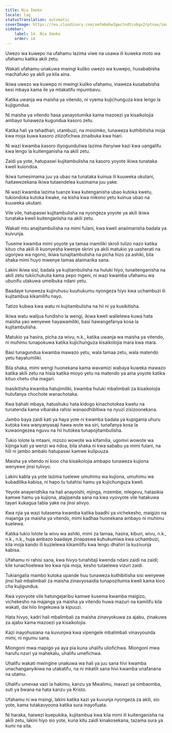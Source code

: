 ```yaml
---
title: Nia Imoko
locale: lag
statusTranslation: automatic
coverImage: https://res.cloudinary.com/xmfm6mhw3gwctndtcubgx2rptnae/image/upload/v1741354419/small_cover_la_gran_rebelion_28716e29d2.webp
sidebar:
    label: 14. Nia Imoko
    order: 14
---
```

Uwezo wa kuwepo na ufahamu lazima viwe na usawa ili kuweka moto wa ufahamu katika akili zetu.

Wakati ufahamu unakuwa mwingi kuliko uwezo wa kuwepo, husababisha machafuko ya akili ya kila aina.

Ikiwa uwezo wa kuwepo ni mwingi kuliko ufahamu, inaweza kusababisha kesi mbaya kama ile ya mtakatifu mpumbavu.

Katika uwanja wa maisha ya vitendo, ni vyema kujichunguza kwa lengo la kujigundua.

Ni maisha ya vitendo hasa yanayotumika kama mazoezi ya kisaikolojia ambayo tunaweza kugundua kasoro zetu.

Katika hali ya tahadhari, utambuzi, na msisimko, tunaweza kuthibitisha moja kwa moja kuwa kasoro zilizofichwa zinaibuka kwa hiari.

Ni wazi kwamba kasoro iliyogunduliwa lazima ifanyiwe kazi kwa uangalifu kwa lengo la kuitenganisha na akili zetu.

Zaidi ya yote, hatupaswi kujitambulisha na kasoro yoyote ikiwa tunataka kweli kuiondoa.

Ikiwa tumesimama juu ya ubao na tunataka kuinua ili kuuweka ukutani, haitawezekana ikiwa tutaendelea kusimama juu yake.

Ni wazi kwamba lazima tuanze kwa kutenganisha ubao kutoka kwetu, tukiondoka kutoka kwake, na kisha kwa mikono yetu kuinua ubao na kuuweka ukutani.

Vile vile, hatupaswi kujitambulisha na nyongeza yoyote ya akili ikiwa tunataka kweli kuitenganisha na akili zetu.

Wakati mtu anajitambulisha na mimi fulani, kwa kweli anaiimarisha badala ya kuivunja.

Tuseme kwamba mimi yoyote ya tamaa inamiliki skroli tulizo nazo katika kituo cha akili ili kuonyesha kwenye skrini ya akili matukio ya uasherati na ugonjwa wa ngono, ikiwa tunajitambulisha na picha hizo za ashiki, bila shaka mimi huyo mwenye tamaa ataimarika sana.

Lakini ikiwa sisi, badala ya kujitambulisha na huluki hiyo, tunaitenganisha na akili zetu tukiichukulia kama pepo mgeni, ni wazi kwamba ufahamu wa ubunifu utakuwa umeibuka ndani yetu.

Baadaye tunaweza kujiruhusu kuuhukumu nyongeza hiyo kwa uchambuzi ili kujitambua kikamilifu nayo.

Tatizo kubwa kwa watu ni kujitambulisha na hii ni ya kusikitisha.

Ikiwa watu walijua fundisho la wengi, ikiwa kweli walielewa kuwa hata maisha yao wenyewe hayawamiliki, basi hawangefanya kosa la kujitambulisha.

Matukio ya hasira, picha za wivu, n.k., katika uwanja wa maisha ya vitendo, ni muhimu tunapokuwa katika kujichunguza kisaikolojia mara kwa mara.

Basi tunagundua kwamba mawazo yetu, wala tamaa zetu, wala matendo yetu hayatumiliki.

Bila shaka, mimi wengi huonekana kama wavamizi wabaya kuweka mawazo katika akili zetu na hisia katika mioyo yetu na matendo ya aina yoyote katika kituo chetu cha magari.

Inasikitisha kwamba hatujimiliki, kwamba huluki mbalimbali za kisaikolojia hutufanya chochote wanachotaka.

Kwa bahati mbaya, hatushuku hata kidogo kinachotokea kwetu na tunatenda kama vibaraka rahisi wanaodhibitiwa na nyuzi zisizoonekana.

Jambo baya zaidi kati ya haya yote ni kwamba badala ya kupigania uhuru kutoka kwa wanyanyasaji hawa wote wa siri, tunafanya kosa la kuwaongezea nguvu na hii hutokea tunapojitambulisha.

Tukio lolote la mtaani, mzozo wowote wa kifamilia, ugomvi wowote wa kijinga kati ya wenzi wa ndoa, bila shaka ni kwa sababu ya mimi fulani, na hili ni jambo ambalo hatupaswi kamwe kulipuuza.

Maisha ya vitendo ni kioo cha kisaikolojia ambapo tunaweza kujiona wenyewe jinsi tulivyo.

Lakini kabla ya yote lazima tuelewe umuhimu wa kujiona, umuhimu wa kubadilika kabisa, ni hapo tu tutahisi hamu ya kujichunguza kweli.

Yeyote anayeridhika na hali anayoishi, mjinga, mzembe, mlegevu, hatasikia kamwe hamu ya kujiona, atajipenda sana na kwa vyovyote vile hatakuwa tayari kukagua tabia yake na jinsi alivyo.

Kwa njia ya wazi tutasema kwamba katika baadhi ya vichekesho, maigizo na majanga ya maisha ya vitendo, mimi kadhaa huonekana ambayo ni muhimu kuelewa.

Katika tukio lolote la wivu wa ashiki, mimi za tamaa, hasira, kiburi, wivu, n.k., n.k., n.k., huja ambazo baadaye zinapaswa kuhukumiwa kwa uchambuzi, kila moja kando ili kuzielewa kikamilifu kwa lengo dhahiri la kuzivunja kabisa.

Ufahamu ni rahisi sana, kwa hivyo tunahitaji kwenda ndani zaidi na zaidi; kile tunachoelewa leo kwa njia moja, kesho tutaelewa vizuri zaidi.

Tukiangalia mambo kutoka upande huu tunaweza kuthibitisha sisi wenyewe jinsi hali mbalimbali za maisha zinavyosaidia tunapozitumia kweli kama kioo cha kujigundua.

Kwa vyovyote vile hatungejaribu kamwe kusema kwamba maigizo, vichekesho na majanga ya maisha ya vitendo huwa mazuri na kamilifu kila wakati, dai hilo lingekuwa la kipuuzi.

Hata hivyo, kadri hali mbalimbali za maisha zinavyokuwa za ajabu, zinakuwa za ajabu kama mazoezi ya kisaikolojia.

Kazi inayohusiana na kuvunjwa kwa vipengele mbalimbali vinavyounda mimi, ni ngumu sana.

Miongoni mwa mapigo ya aya pia kuna uhalifu uliofichwa. Miongoni mwa harufu nzuri ya mahekalu, uhalifu umefichwa.

Uhalifu wakati mwingine unakuwa wa hali ya juu sana hivi kwamba unachanganyikiwa na utakatifu, na ni mkatili sana hivi kwamba unafanana na utamu.

Uhalifu umevaa vazi la hakimu, kanzu ya Mwalimu, mavazi ya ombaomba, suti ya bwana na hata kanzu ya Kristo.

Ufahamu ni wa msingi, lakini katika kazi ya kuvunja nyongeza za akili, sio yote, kama tutakavyoona katika sura inayofuata.

Ni haraka, haiwezi kuepukika, kujitambua kwa kila mimi ili kuitenganisha na akili zetu, lakini hiyo sio yote, kuna kitu zaidi kinakosekana, tazama sura ya kumi na sita.

